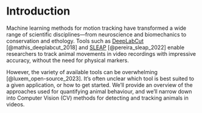 # Introduction {#sec-intro}

Machine learning methods for motion tracking have transformed a wide range of scientific disciplines—from neuroscience and biomechanics to conservation and ethology.
Tools such as [DeepLabCut](https://www.mackenziemathislab.org/deeplabcut/) [@mathis_deeplabcut_2018] and [SLEAP](https://sleap.ai/) [@pereira_sleap_2022] enable researchers to track animal movements in video recordings with impressive accuracy, without the need for physical markers.

However, the variety of available tools can be overwhelming [@luxem_open-source_2023].
It's often unclear which tool is best suited to a given application, or how to get started.
We'll provide an overview of the approaches used for quantifying animal behaviour,
and we'll narrow down into Computer Vision (CV) methods for detecting and tracking animals in videos.
